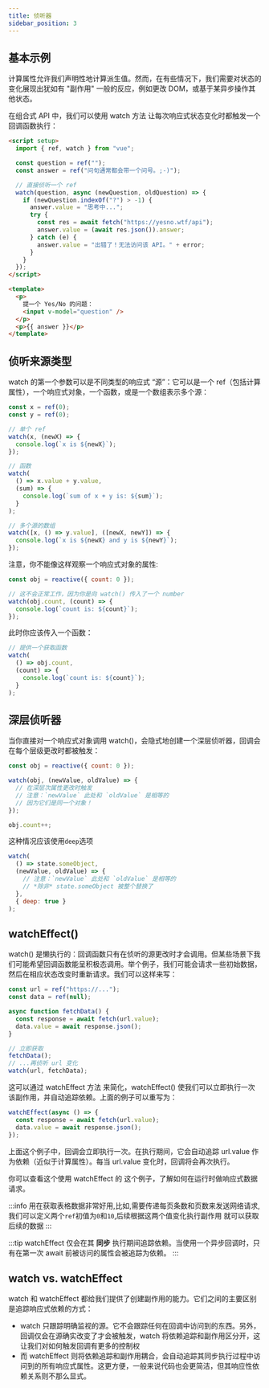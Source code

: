 ```yaml
---
title: 侦听器
sidebar_position: 3
---
```


## 基本示例

计算属性允许我们声明性地计算派生值。然而，在有些情况下，我们需要对状态的变化展现出犹如有 "副作用" 一般的反应，例如更改 DOM，或基于某异步操作其他状态。

在组合式 API 中，我们可以使用 watch 方法 让每次响应式状态变化时都触发一个回调函数执行：

```html
<script setup>
  import { ref, watch } from "vue";

  const question = ref("");
  const answer = ref("问句通常都会带一个问号。;-)");

  // 直接侦听一个 ref
  watch(question, async (newQuestion, oldQuestion) => {
    if (newQuestion.indexOf("?") > -1) {
      answer.value = "思考中...";
      try {
        const res = await fetch("https://yesno.wtf/api");
        answer.value = (await res.json()).answer;
      } catch (e) {
        answer.value = "出错了！无法访问该 API。" + error;
      }
    }
  });
</script>

<template>
  <p>
    提一个 Yes/No 的问题：
    <input v-model="question" />
  </p>
  <p>{{ answer }}</p>
</template>
```

## 侦听来源类型

watch 的第一个参数可以是不同类型的响应式 “源”：它可以是一个 ref（包括计算属性），一个响应式对象，一个函数，或是一个数组表示多个源：

```js
const x = ref(0);
const y = ref(0);

// 单个 ref
watch(x, (newX) => {
  console.log(`x is ${newX}`);
});

// 函数
watch(
  () => x.value + y.value,
  (sum) => {
    console.log(`sum of x + y is: ${sum}`);
  }
);

// 多个源的数组
watch([x, () => y.value], ([newX, newY]) => {
  console.log(`x is ${newX} and y is ${newY}`);
});
```

注意，你不能像这样观察一个响应式对象的属性:

```js
const obj = reactive({ count: 0 });

// 这不会正常工作，因为你是向 watch() 传入了一个 number
watch(obj.count, (count) => {
  console.log(`count is: ${count}`);
});
```

此时你应该传入一个函数：

```js
// 提供一个获取函数
watch(
  () => obj.count,
  (count) => {
    console.log(`count is: ${count}`);
  }
);
```

## 深层侦听器

当你直接对一个响应式对象调用 watch()，会隐式地创建一个深层侦听器，回调会在每个层级更改时都被触发：

```js
const obj = reactive({ count: 0 });

watch(obj, (newValue, oldValue) => {
  // 在深层次属性更改时触发
  // 注意：`newValue` 此处和 `oldValue` 是相等的
  // 因为它们是同一个对象！
});

obj.count++;
```

这种情况应该使用`deep`选项

```js
watch(
  () => state.someObject,
  (newValue, oldValue) => {
    // 注意：`newValue` 此处和 `oldValue` 是相等的
    // *除非* state.someObject 被整个替换了
  },
  { deep: true }
);
```

## watchEffect()

watch() 是懒执行的：回调函数只有在侦听的源更改时才会调用。但某些场景下我们可能希望回调函数能呈积极态调用。举个例子，我们可能会请求一些初始数据，然后在相应状态改变时重新请求。我们可以这样来写：

```js
const url = ref("https://...");
const data = ref(null);

async function fetchData() {
  const response = await fetch(url.value);
  data.value = await response.json();
}

// 立即获取
fetchData();
// ...再侦听 url 变化
watch(url, fetchData);
```

这可以通过 watchEffect 方法 来简化，watchEffect() 使我们可以立即执行一次该副作用，并自动追踪依赖。上面的例子可以重写为：

```js
watchEffect(async () => {
  const response = await fetch(url.value);
  data.value = await response.json();
});
```

上面这个例子中，回调会立即执行一次。在执行期间，它会自动追踪 url.value 作为依赖（近似于计算属性）。每当 url.value 变化时，回调将会再次执行。

你可以查看这个使用 watchEffect 的 这个例子，了解如何在运行时做响应式数据请求。

:::info
用在获取表格数据非常好用,比如,需要传递每页条数和页数来发送网络请求,我们可以定义两个`ref`初值为`0`和`10`,后续根据这两个值变化执行副作用
就可以获取后续的数据
:::

:::tip
watchEffect 仅会在其 **同步** 执行期间追踪依赖。当使用一个异步回调时，只有在第一次 await 前被访问的属性会被追踪为依赖。
:::

## watch vs. watchEffect

watch 和 watchEffect 都给我们提供了创建副作用的能力。它们之间的主要区别是追踪响应式依赖的方式：

- watch 只跟踪明确监视的源。它不会跟踪任何在回调中访问到的东西。另外，回调仅会在源确实改变了才会被触发，watch 将依赖追踪和副作用区分开，这让我们对如何触发回调有更多的控制权
- 而 watchEffect 则将依赖追踪和副作用耦合，会自动追踪其同步执行过程中访问到的所有响应式属性。这更方便，一般来说代码也会更简洁，但其响应性依赖关系则不那么显式。